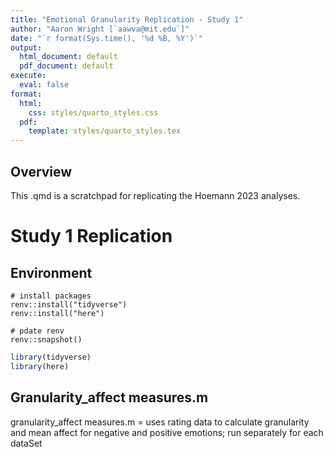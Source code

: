 ```yaml
---
title: "Emotional Granularity Replication - Study 1"
author: "Aaron Wright [`aawva@mit.edu`]"
date: "`r format(Sys.time(), '%d %B, %Y')`"
output:
  html_document: default
  pdf_document: default
execute:
  eval: false
format:
  html:
    css: styles/quarto_styles.css
  pdf:
    template: styles/quarto_styles.tex
---
```


<!-- METADATA -->

## Overview

This .qmd is a scratchpad for replicating the Hoemann 2023 analyses.

<!-- SCRIPT -->

# Study 1 Replication

## Environment

```text
# install packages
renv::install("tidyverse")
renv::install("here")

# pdate renv
renv::snapshot()
```

```r
library(tidyverse)
library(here)
```

## Granularity_affect measures.m

granularity_affect measures.m = uses rating data to calculate granularity and mean affect for negative and positive emotions; run separately for each dataSet